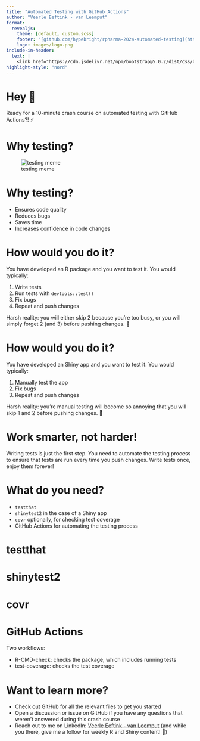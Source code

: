 ```yaml
---
title: "Automated Testing with GitHub Actions"
author: "Veerle Eeftink - van Leemput"
format:
  revealjs: 
    theme: [default, custom.scss]
    footer: "[github.com/hypebright/rpharma-2024-automated-testing](https://github.com/hypebright/rpharma-2024-automated-testing)"
    logo: images/logo.png
include-in-header: 
  text: |
    <link href="https://cdn.jsdelivr.net/npm/bootstrap@5.0.2/dist/css/bootstrap.min.css" rel="stylesheet" integrity="sha384-EVSTQN3/azprG1Anm3QDgpJLIm9Nao0Yz1ztcQTwFspd3yD65VohhpuuCOmLASjC" crossorigin="anonymous">
highlight-style: "nord"
---
```


# Hey 👋

Ready for a 10-minute crash course on automated testing with GitHub Actions?! ⚡️ 

# Why testing?

![testing meme](images/testing-meme.jpg)

# Why testing?

* Ensures code quality
* Reduces bugs
* Saves time
* Increases confidence in code changes

# How would you do it?

You have developed an R package and you want to test it. You would typically:

1. Write tests
2. Run tests with `devtools::test()`
3. Fix bugs
4. Repeat and push changes

Harsh reality: you will either skip 2 because you're too busy, or you will simply forget 2 (and 3) before pushing changes. 😬

# How would you do it?

You have developed an Shiny app and you want to test it. You would typically:

1. Manually test the app
2. Fix bugs
3. Repeat and push changes

Harsh reality: you're manual testing will become so annoying that you will skip 1 and 2 before pushing changes. 😬

# Work smarter, not harder!

Writing tests is just the first step. You need to automate the testing process to ensure that tests are run every time you push changes. Write tests once, enjoy them forever!

# What do you need?

* `testthat`
* `shinytest2` in the case of a Shiny app
* `covr` optionally, for checking test coverage
* GitHub Actions for automating the testing process

# testthat

# shinytest2

# covr

# GitHub Actions

Two workflows:

* R-CMD-check: checks the package, which includes running tests
* test-coverage: checks the test coverage

# Want to learn more?

* Check out GitHub for all the relevant files to get you started
* Open a discussion or issue on GitHub if you have any questions that weren't answered during this crash course
* Reach out to me on LinkedIn: [Veerle Eeftink - van Leemput](https://www.linkedin.com/in/veerlevanleemput/) (and while you there, give me a follow for weekly R and Shiny content! 🌟)
